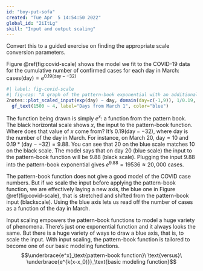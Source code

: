 ```yaml
---
id: "boy-put-sofa"
created: "Tue Apr  5 14:54:50 2022"
global_id: "2iItLg"
skill: "Input and output scaling"
---
```




::: {.underconstruction}
Convert this to a guided exercise on finding the appropriate scale conversion parameters.
:::

 Figure \@ref(fig:covid-scale) shows the model we fit to the COVID-19 data for the cumulative number of confirmed cases for each day in March: $\text{cases(day)} = e^{0.19(\text{day}- -32)}$

```r
#| label: fig-covid-scale
#| fig-cap: "A graph of the pattern-book exponential with an additional scale displayed (blue) to match it to the COVID-19 data"
Znotes::plot_scaled_input(exp(day) ~ day, domain(day=c(-1,9)), 1/0.19, 0.19*32) %>%
  gf_text(1500 ~ 4, label="Days from March 1", color="blue")
```

The function being drawn is simply $e^x$: a function from the pattern book. The black horizontal scale shows $x$, the input to the pattern-book function. Where does that value of $x$ come from? It's $0.19(\text{day} - -32)$, where day is the number of the day in March. For instance, on March 20, day$=10$ and $0.19*(\text{day}- -32) = 9.88$. You can see that 20 on the blue scale matches 10 on the black scale. The model says that on day 20 (blue scale) the input to the pattern-book function will be 9.88 (black scale). Plugging the input 9.88 into the pattern-book exponential gives $e^{9.88} = 19536 \approx 20,000$ cases. 

The pattern-book function does not give a good model of the COVID case numbers. But if we scale the input before applying the pattern-book function, we are effectively laying a new axis, the blue one in Figure \@ref(fig:covid-scale), that is stretched and shifted from the pattern-book input (blackscale). Using the blue axis lets us read off the number of cases as a function of the day in March. 

Input scaling empowers the pattern-book functions to model a huge variety of phenomena. There's just one exponential function and it always looks the same. But there is a huge variety of ways to draw a blue axis, that is, to scale the input. With input scaling, the pattern-book function is tailored to become one of our basic modeling functions.
$$\underbrace{e^x}_\text{pattern-book function}\  \text{versus}\  \underbrace{e^{k(x-x_0)}}_\text{basic modeling function}$$
